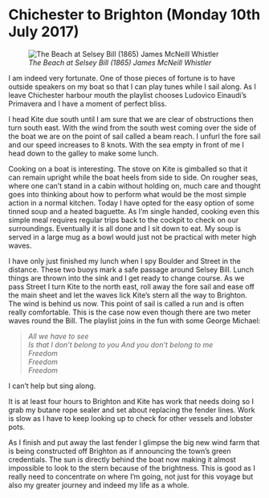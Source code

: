 
# Chichester to Brighton (Monday 10th July 2017) #

![*The Beach at Selsey Bill (1865) James McNeill Whistler*](../images/BeachAtSelseyBill.jpg "Beach At Selsey Bill")

I am indeed very fortunate. One of those pieces of fortune is to have outside speakers on my boat so that I can play tunes while I sail along. As I leave Chichester harbour mouth the playlist chooses Ludovico Einaudi’s Primavera and I have a moment of perfect bliss.

I head Kite due south until I am sure that we are clear of obstructions then turn south east. With the wind from the south west coming over the side of the boat we are on the point of sail called a beam reach. I unfurl the fore sail and our speed increases to 8 knots. With the sea empty in front of me I head down to the galley to make some lunch.

Cooking on a boat is interesting. The stove on Kite is gimballed so that it can remain upright while the boat heels from side to side. On rougher seas, where one can’t stand in a cabin without holding on, much care and thought goes into thinking about how to perform what would be the most simple action in a normal kitchen. Today I have opted for the easy option of some tinned soup and a heated baguette. As I’m single handed, cooking even this simple meal requires regular trips back to the cockpit to check on our surroundings. Eventually it is all done and I sit down to eat. My soup is served in a large mug as a bowl would just not be practical with meter high waves.

I have only just finished my lunch when I spy Boulder and Street in the distance. These two buoys mark a safe passage around Selsey Bill. Lunch things are thrown into the sink and I get ready to change course. As we pass Street I turn Kite to the north east, roll away the fore sail and ease off the main sheet and let the waves lick Kite’s stern all the way to Brighton. The wind is behind us now. This point of sail is called a run and is often really comfortable. This is the case now even though there are two meter waves round the Bill. The playlist joins in the fun with some George Michael:

> *All we have to see  
> Is that I don’t belong to you
> And you don't belong to me  
> Freedom  
> Freedom  
> Freedom*  

I can’t help but sing along.

It is at least four hours to Brighton and Kite has work that needs doing so I grab my butane rope sealer and set about replacing the fender lines. Work is slow as I have to keep looking up to check for other vessels and lobster pots.

As I finish and put away the last fender I glimpse the big new wind farm that is being constructed off Brighton as if announcing the town’s green credentials. The sun is directly behind the boat now making it almost impossible to look to the stern because of the brightness. This is good as I really need to concentrate on where I’m going, not just for this voyage but also my greater journey and indeed my life as a whole.
